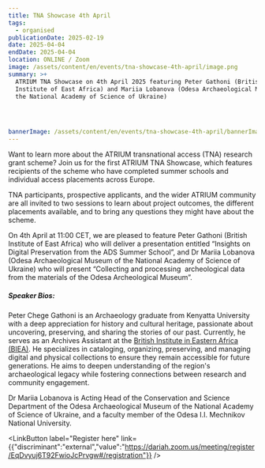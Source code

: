 ```yaml
---
title: TNA Showcase 4th April
tags:
  - organised
publicationDate: 2025-02-19
date: 2025-04-04
endDate: 2025-04-04
location: ONLINE / Zoom
image: /assets/content/en/events/tna-showcase-4th-april/image.png
summary: >+
  ATRIUM TNA Showcase on 4th April 2025 featuring Peter Gathoni (British
  Institute of East Africa) and Mariia Lobanova (Odesa Archaeological Museum of
  the National Academy of Science of Ukraine)
   



bannerImage: /assets/content/en/events/tna-showcase-4th-april/bannerImage.png
---
```

<Figure src="/assets/content/en/events/tna-showcase-4th-april/tna4thapril.png" alt="TNA Showcase Flyer" alignment="stretch">

</Figure>

Want to learn more about the ATRIUM transnational access (TNA) research grant scheme? Join us for the first ATRIUM TNA Showcase, which features recipients of the scheme who have completed summer schools and individual access placements across Europe.

TNA participants, prospective applicants, and the wider ATRIUM community are all invited to two sessions to learn about project outcomes, the different placements available, and to bring any questions they might have about the scheme. 

On 4th April at 11:00 CET, we are pleased to feature Peter Gathoni (British Institute of East Africa) who will deliver a presentation entitled “Insights on Digital Preservation from the ADS Summer School”, and Dr Mariia Lobanova (Odesa Archaeological Museum of the National Academy of Science of Ukraine) who will present “Collecting and processing  archeological data from the materials of the Odesa Archeological Museum”.&#x20;

##### Speaker Bios:&#x20;

Peter Chege Gathoni is an Archaeology graduate from Kenyatta University with a deep appreciation for history and cultural heritage, passionate about uncovering, preserving, and sharing the stories of our past. Currently, he serves as an Archives Assistant at the [British Institute in Eastern Africa (BIEA)](https://biea.ac.uk/archive/). He specializes in cataloging, organizing, preserving, and managing digital and physical collections to ensure they remain accessible for future generations. He aims to deepen understanding of the region's archaeological legacy while fostering connections between research and community engagement.

Dr Mariia Lobanova is Acting Head of the Conservation and Science Department of the Odesa Archaeological Museum of the National Academy of Science of Ukraine, and a faculty member of the Odesa I.I. Mechnikov National University.

<LinkButton label="Register here" link={{"discriminant":"external","value":"https://dariah.zoom.us/meeting/register/EqDvyuj6T92FwioJcPrvgw#/registration"}} />
